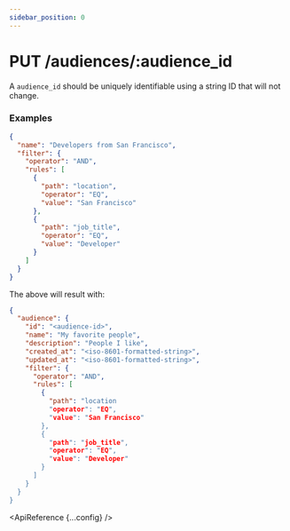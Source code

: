 ```yaml
---
sidebar_position: 0
---
```



# PUT /audiences/:audience_id

A `audience_id` should be uniquely identifiable using a string ID that will not change.

### Examples

```json title=JSON
{
  "name": "Developers from San Francisco",
  "filter": {
    "operator": "AND",
    "rules": [
      {
        "path": "location",
        "operator": "EQ",
        "value": "San Francisco"
      },
      {
        "path": "job_title",
        "operator": "EQ",
        "value": "Developer"
      }
    ]
  }
}
```

The above will result with:

```json title=200
{
  "audience": {
    "id": "<audience-id>",
    "name": "My favorite people",
    "description": "People I like",
    "created_at": "<iso-8601-formatted-string>",
    "updated_at": "<iso-8601-formatted-string>",
    "filter": {
      "operator": "AND",
      "rules": [
        {
          "path": "location
          "operator": "EQ",
          "value": "San Francisco"
        },
        {
          "path": "job_title",
          "operator": "EQ",
          "value": "Developer"
        }
      ]
    }
  }
}
```

<ApiReference {...config} />
